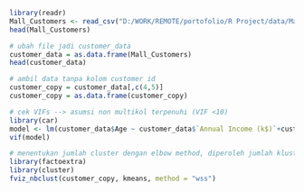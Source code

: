 ```R
library(readr)
Mall_Customers <- read_csv("D:/WORK/REMOTE/portofolio/R Project/data/Mall_Customers.csv")
head(Mall_Customers)
```

```R
# ubah file jadi customer_data
customer_data = as.data.frame(Mall_Customers)
head(customer_data)
```

```R
# ambil data tanpa kolom customer id
customer_copy = customer_data[,c(4,5)]
customer_copy = as.data.frame(customer_copy)
```

```R
# cek VIFs --> asumsi non multikol terpenuhi (VIF <10)
library(car) 
model <- lm(customer_data$Age ~ customer_data$`Annual Income (k$)`+customer_data$`Spending Score (1-100)`, data = customer_copy)
vif(model)
```

```R
# menentukan jumlah cluster dengan elbow method, diperoleh jumlah kluster = 5
library(factoextra)
library(cluster)
fviz_nbclust(customer_copy, kmeans, method = "wss")
```